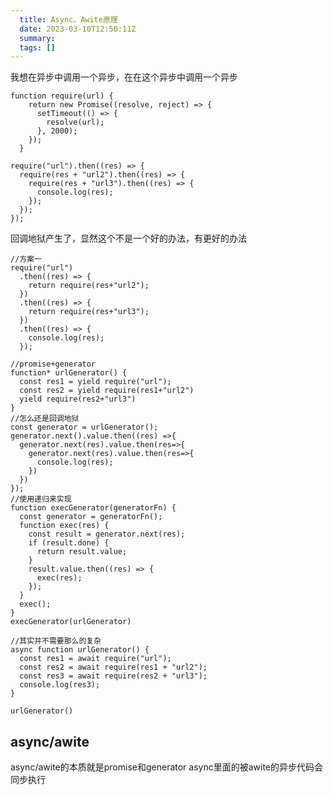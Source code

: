 ```yaml
---
  title: Async、Awite原理
  date: 2023-03-10T12:50:11Z
  summary:
  tags: []
---
```

  
  我想在异步中调用一个异步，在在这个异步中调用一个异步
```
function require(url) {
    return new Promise((resolve, reject) => {
      setTimeout(() => {
        resolve(url);
      }, 2000);
    });
  }

require("url").then((res) => {
  require(res + "url2").then((res) => {
    require(res + "url3").then((res) => {
      console.log(res);
    });
  });
});
```

回调地狱产生了，显然这个不是一个好的办法，有更好的办法
```
//方案一
require("url")
  .then((res) => {
    return require(res+"url2");
  })
  .then((res) => {
    return require(res+"url3");
  })
  .then((res) => {
    console.log(res);
  });
	
//promise+generator
function* urlGenerator() {
  const res1 = yield require("url");
  const res2 = yield require(res1+"url2")
  yield require(res2+"url3")
}
//怎么还是回调地狱
const generator = urlGenerator();
generator.next().value.then((res) =>{
  generator.next(res).value.then(res=>{
    generator.next(res).value.then(res=>{
      console.log(res);
    })
  })
});
//使用递归来实现
function execGenerator(generatorFn) {
  const generator = generatorFn();
  function exec(res) {
    const result = generator.next(res);
    if (result.done) {
      return result.value;
    }
    result.value.then((res) => {
      exec(res);
    });
  }
  exec();
}
execGenerator(urlGenerator)

//其实并不需要那么的复杂
async function urlGenerator() {
  const res1 = await require("url");
  const res2 = await require(res1 + "url2");
  const res3 = await require(res2 + "url3");
  console.log(res3);
}

urlGenerator()
```
## async/awite
async/awite的本质就是promise和generator
async里面的被awite的异步代码会同步执行
  
